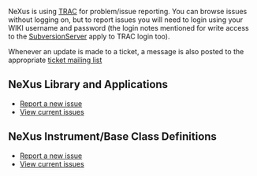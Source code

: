 NeXus is using [http://trac.edgewall.org TRAC] for problem/issue reporting. You can browse issues without logging on, but to report issues you will need to login using your WIKI username and password (the login notes mentioned for write access to the [[SubversionServer]] apply to TRAC login too). 

Whenever an update is made to a ticket, a message is also posted to the appropriate [[Mailing Lists | ticket mailing list]]

==NeXus Library and Applications==
* [http://trac.nexusformat.org/code Report a new issue]
* [http://trac.nexusformat.org/code/report/1 View current issues]

==NeXus Instrument/Base Class Definitions==

* [http://trac.nexusformat.org/definitions Report a new issue]
* [http://trac.nexusformat.org/definitions/report/1 View current issues]